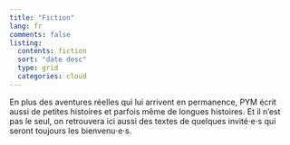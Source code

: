 ```yaml
---
title: "Fiction"
lang: fr
comments: false
listing:
  contents: fiction
  sort: "date desc"
  type: grid
  categories: cloud
---
```


En plus des aventures réelles qui lui arrivent en permanence, PYM écrit aussi de petites histoires et parfois même de longues histoires. Et il n'est pas le seul, on retrouvera ici aussi des textes de quelques invité⋅e⋅s qui seront toujours les bienvenu⋅e⋅s.

